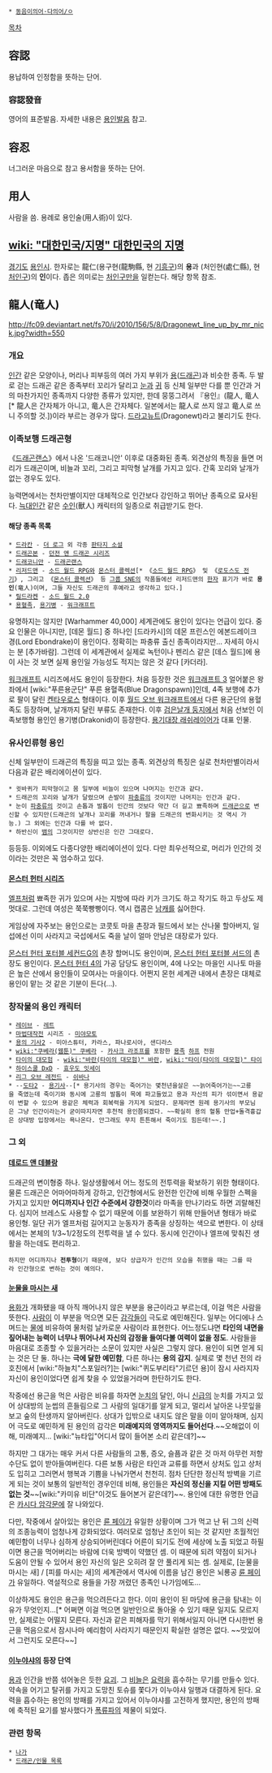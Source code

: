  * [[동음이의어·다의어/ㅇ]]

[[목차]]
== 容認 ==
용납하여 인정함을 뜻하는 단어.

=== 容認發音 ===
영어의 표준발음. 자세한 내용은 [[용인발음]] 참고.

== 容忍 ==
너그러운 마음으로 참고 용서함을 뜻하는 단어.

== 用人 ==
사람을 씀. 용례로 용인술(用人術)이 있다.

== [[wiki: "대한민국/지명" 대한민국의 지명]] ==
[[경기도]] [[용인시]]. 한자로는 龍仁(용구현(龍駒縣, 현 [[기흥구]])의 '''용'''과 (처인현(處仁縣), 현 [[처인구]])의 '''인'''이다. 좁은 의미로는 [[처인구]]만을 일컫는다. 해당 항목 참조.

== 龍人(竜人) ==
http://fc09.deviantart.net/fs70/i/2010/156/5/8/Dragonewt_line_up_by_mr_nick.jpg?width=550
=== 개요 ===
[[인간]] 같은 모양이나, 머리나 피부등의 여러 가지 부위가 [[용]]([[드래곤]])과 비슷한 종족. 두 발로 걷는 드래곤 같은 종족부터 꼬리가 달리고 [[눈]]과 [[귀]] 등 신체 일부만 다를 뿐 인간과 거의 마찬가지인 종족까지 다양한 종류가 있지만, 한데 뭉뚱그려서 『용인』(龍人, 竜人[* 龍人은 간자체가 아니고, 竜人은 간자체다. 일본에서는 龍人로 쓰지 않고 竜人로 쓰니 주의할 것.])이라 부르는 경우가 많다. [[드라고뉴트]](Dragonewt)라고 불리기도 한다.

=== 이족보행 드래곤형 ===
《[[드래곤랜스]]》에서 나온 '드래코니안' 이후로 대중화된 종족. 외견상의 특징을 들면 머리가 드래곤이며, 비늘과 꼬리, 그리고 피막형 날개를 가지고 있다. 간혹 꼬리와 날개가 없는 경우도 있다.

능력면에서는 천차만별이지만 대체적으로 인간보다 강인하고 뛰어난 종족으로 묘사된다. [[늑대인간]] 같은 [[수인]](獸人) 캐릭터의 일종으로 취급받기도 한다.

==== 해당 종족 목록 ====
 * [[드라칸]] - [[더 로그]] 외 각종 [[판타지 소설]]
 * [[드래곤본]] - [[던전 앤 드래곤 시리즈]]
 * [[드래코니안]] - [[드래곤랜스]]
 * [[리저드맨]] - [[소드 월드 RPG]]와 [[몬스터 콜렉션]][* 《[[소드 월드 RPG]]》 및 《[[로도스도 전기]]》, 그리고 《[[몬스터 콜렉션]]》 등 [[그룹 SNE]]의 작품들에선 리저드맨의 [[한자]] 표기가 바로 '''용인'''(竜人)이며, 그들 자신도 드래곤의 후예라고 생각하고 있다.]
 * [[릴드라켄]] - [[소드 월드 2.0]]
 * [[용혈족]], [[용기병(워크래프트)|용기병]] - [[워크래프트]]

유명하지는 않지만 [Warhammer 40,000] 세계관에도 용인이 있다는 언급이 있다. 중요 인물은 아니지만, [데몬 월드] 중 하나인 [드라카시]의 데몬 프린스인 에본드레이크 경(Lord Ebondrake)이 용인이다. 정확히는 파충류 출신 종족이라지만... 자세히 아시는 분 [추가바람]. 그런데 이 세계관에서 실제로 녹턴이나 펜리스 같은 [데스 월드]에 용이 사는 것 보면 실제 용인일 가능성도 적지는 않은 것 같다 [카더라].

[[워크래프트]] 시리즈에서도 용인이 등장한다. 처음 등장한 것은 [[워크래프트 3]] 얼어붙은 왕좌에서 [wiki:"푸른용군단" 푸른 용혈족(Blue Dragonspawn)]인데, 4족 보행에 추가로 팔이 달린 [[켄타우로스]] 형태이다. 이후 [[월드 오브 워크래프트]]에서 다른 용군단의 용혈족도 등장하며, 날개까지 달린 부류도 존재한다. 이후 [[검은날개 둥지]]에서 처음 선보인 이족보행형 용인인 용기병(Drakonid)이 등장한다. [[용기대장 래쉬레이어]]가 대표 인물. 

=== 유사인류형 용인 ===
신체 일부만이 드래곤의 특징을 띠고 있는 종족. 외견상의 특징은 실로 천차만별이라서 다음과 같은 배리에이션이 있다.
 * 귓바퀴가 피막형이고 몸 일부에 비늘이 있으며 나머지는 인간과 같다.
 * 드래곤의 꼬리와 날개가 달렸으며 손발이 [[파충류]]의 것이지만 나머지는 인간과 같다.
 * 눈이 [[파충류]]의 것이고 손톱과 발톱이 인간의 것보다 약간 더 길고 뾰족하며 [[드래곤]]으로 변신할 수 있지만(드래곤의 날개나 꼬리를 꺼내거나 팔을 드래곤의 변화시키는 것 역시 가능.) 그 외에는 인간과 다를 바 없다.
 * 하반신이 [[뱀]]의 그것이지만 상반신은 인간 그대로다.
등등등. 이외에도 다종다양한 배리에이션이 있다. 다만 최우선적으로, 머리가 인간의 것이라는 것만은 꼭 엄수하고 있다.

==== [[몬스터 헌터 시리즈]] ====
[[엘프]]처럼 뾰족한 귀가 있으며 사는 지방에 따라 키가 크기도 하고 작기도 하고 두상도 제 멋대로. 그런데 여성은 쭉쭉빵빵이다. 역시 캡콤은 [[남캐]]를 싫어한다.

게임상에 자주보는 용인으로는 코콧토 마을 촌장과 필드에서 보는 산나물 할아버지, 일섭에선 이미 사라지고 국섭에서도 죽을 날이 얼마 안남은 대장로가 있다.

[[몬스터 헌터 포터블 세컨드G]]의 촌장 할머니도 용인이며, [[몬스터 헌터 포터블 서드]]의 촌장도 용인이다. [[몬스터 헌터 4]]의 가공 담당도 용인이며, 4에 나오는 마을인 시나토 마을은 높은 산에서 용인들이 모여사는 마을이다. 어쩐지 몬헌 세계관 내에서 촌장은 대체로 용인이 맡는 것 같은 기분이 든다(…).

=== 창작물의 용인 캐릭터 ===
 * [[레이브]] - [[레트]]
 * [[마법대작전]] 시리즈 - [[미야모토]]
 * [[용의 기사2]] - 미아스튜터, 카라스, 파나로시아, 샌디라스
 * [[wiki:"쿠베라(웹툰)" 쿠베라]] - [[카사크 라조프]]를 포함한 [[용족]] [[하프]] 전원
 * [[타이의 대모험]] - [[wiki:"바란(타이의 대모험)" 바란]], [[wiki:"타이(타이의 대모험)" 타이]]
 * [[하이스쿨 DxD]] - [[효우도 잇세이]]
 * [[리그 오브 레전드]] - [[쉬바나]] 
 * --[[도타2]] - [[용기사]]--[* 용기사의 경우는 죽어가는 몇천년을살은 ~~늙어죽어가는~~고룡을 죽였는데 죽이기와 동시에 고룡의 발톱이 목에 파고들었고 용과 자신의 피가 섞이면서 용같이 변할 수 있으며 용같은 체력과 회복력을 가지게 되었다. 문제라면 원례 용기사의 부모님은 그냥 인간이라는거 굳이따지자면 후천적 용인쯤되겠다. ~~확실히 용의 혈통 만업+돌격흉갑은 상대방 입장에서는 욕나온다. 안그래도 무지 튼튼해서 죽이기도 힘든데!~~.]

=== 그 외 ===
==== [[데로드 앤 데블랑]] ====
드래곤의 변이형중 하나. 일상생활에서 어느 정도의 전투력을 확보하기 위한 형태이다.
물론 드래곤은 어마어마하게 강하고, 인간형에서도 완전한 인간에 비해 우월한 스펙을 가지고 있지만 '''어디까지나 인간 수준에서 강한것'''이라 마족을 만나기라도 하면 괴랄해진다. 심지어 브레스도 사용할 수 없기 때문에 이를 보완하기 위해 만들어낸 형태가 바로 용인형.
일단 귀가 엘프처럼 길어지고 눈동자가 종족을 상징하는 색으로 변한다. 이 상태에서는 본체의 1/3~1/2정도의 전투력을 낼 수 있다. 동시에 인간이나 엘프에 맞춰진 생활을 하는데도 편리하고.
 하지만 어디까지나 '''전투형'''이기 때문에, 보다 상급자가 인간의 모습을 취했을 때는 그를 따라 인간형으로 변하는 것이 예의다.

==== [[눈물을 마시는 새]] ====
[[용]]화가 개화됐을 때 아직 깨어나지 않은 부분을 용근이라고 부르는데, 이걸 먹은 사람을 뜻한다. [[사람]]이 이 부분을 먹으면 모든 [[감각]]들이 극도로 예민해진다. 일부는 어디에나 스며드는 [[물]]에 비유하여 물처럼 날카로운 사람이라 표현한다. 어느정도냐면 '''타인의 내면을 짚어내는 능력이 너무나 뛰어나서 자신의 감정을 들여다볼 여력이 없을 정도'''. 사람들을 마음대로 조종할 수 있을거라는 소문이 있지만 사실은 그렇지 않다. 용인이 되면 얻게 되는 것은 단 둘. 하나는 '''극에 달한 예민함''', 다른 하나는 '''용의 감지'''. 실제로 몇 천년 전의 라호친에서 [wiki:"하늘치"스포일러?]는 [wiki:"퀴도부리타"기르던 용]이 잠시 사라지자 자신이 용인이었다면 쉽게 찾을 수 있었을거라며 한탄하기도 한다.

작중에선 용근을 먹은 사람은 비유를 하자면 [[눈치]]의 달인, 아니 [[신]]급의 눈치를 가지고 있어 상대방의 눈썹의 흔들림으로 그 사람의 일대기를 알게 되고, 멀리서 날아온 나뭇잎을 보고 숲의 탄생까지 알아버린다. 상대가 입밖으로 내지도 않은 말을 이미 알아채며, 심지어 극도로 예민하게 된 용인의 감각은 '''미래예지의 영역까지도 들어선다'''.~~오해없이 이해, 미래예지... [wiki:"뉴타입"어디서 많이 들어본 소리 같은데?]~~

하지만 그 대가는 매우 커서 다른 사람들의 고통, 증오, 슬픔과 같은 것 마저 아무런 저항 수단도 없이 받아들여버린다. 다른 보통 사람은 타인과 교류를 하면서 상처도 입고 상처도 입히고 그러면서 행복과 기쁨을 나눠가면서 천천히. 점차 단단한 정신적 방벽을 기르게 되는 것이 보통의 일반적인 경우인데 비해, 용인들은 '''자신의 정신을 지킬 어떤 방패도 없는 것'''~~[wiki:"카미유 비단"이것도 들어본거 같은데?]~~. 용인에 대한 유명한 언급은 [[카시다 암각문]]에 잘 나와있다.

다만, 작중에서 살아있는 용인은 [[륜 페이]]가 유일한 상황이며 그가 먹고 난 뒤 그의 신력의 조종능력이 엄청나게 강화되었다. 여러모로 엄청난 초인이 되는 것 같지만 초월적인 예민함이 너무나 심하게 상승되어버린데다 어른이 되기도 전에 세상에 노출 되었고 하필이면 용근을 먹어버리는 바람에 더욱 방벽이 약했던 셈. 이 때문에 되려 약점이 되거나 도움이 안될 수 있어서 용인 자신의 일은 오히려 잘 안 풀리게 되는 셈. 실제로, [눈물을 마시는 새] / [피를 마시는 새]의 세계관에서 역사에 이름을 남긴 용인은 뇌룡공 [[륜 페이]]가 유일하다. 역설적으로 용들을 가장 꺼렸던 종족인 나가임에도...

이상하게도 용인은 용근을 먹으려든다고 한다. 이미 용인이 된 마당에 용근을 탐내는 이유가 무엇인지...[* 어쩌면 이걸 먹으면 일반인으로 돌아올 수 있기 때문 일지도 모르지만, 실제로는 어떨지 모른다. 자신과 같은 피해자를 막기 위해서일지 아니면 다시한번 용근을 먹음으로서 잠시나마 예리함이 사라지기 때문인지 확실한 설명은 없다. ~~맛있어서 그런지도 모른다~~]

==== [[이누야샤]]의 등장 단역 ====
[[용]]과 인간을 반쯤 섞어놓은 듯한 [[요괴]]. 그 [[비늘]]은 [[요력]]을 흡수하는 무기를 만들수 있다. 약속을 어기고 탈귀를 가지고 도망친 토슈를 쫓다가 이누야샤 일행과 대결하게 된다. 요력을 흡수하는 용인의 방패를 가지고 있어서 이누야샤를 고전하게 했지만, 용인의 방패에 축적된 요기를 발사했다가 [[폭류파]]의 제물이 되었다.

=== 관련 항목 ===
 * [[나가]]
 * [[드래곤/인물 목록]]
